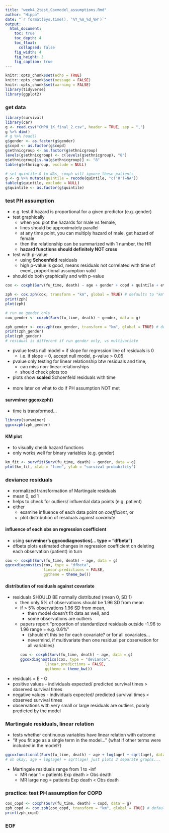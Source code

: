 ```yaml
---
title: "week4_2test_Coxmodel_assumptions.Rmd"
author: "Hippo"
date: "`r format(Sys.time(), '%Y_%m_%d_%H')`"
output: 
  html_document:
    toc: true
    toc_depth: 4
    toc_float:
      collapsed: false
    fig_width: 4
    fig_height: 3
    fig_caption: true
---
```


```r
knitr::opts_chunk$set(echo = TRUE)
knitr::opts_chunk$set(message = FALSE)
knitr::opts_chunk$set(warning = FALSE)
library(tidyverse)
library(ggplot2)
```

### get data
```r
library(survival)
library(car)
g <- read.csv("GMPH_1K_final_2.csv", header = TRUE, sep = ",")
g %>% dim()
# g %>% head()
g$gender <- as.factor(g$gender)
g$copd <- as.factor(g$copd)
g$ethnicgroup <- as.factor(g$ethnicgroup)
levels(g$ethnicgroup) <- c(levels(g$ethnicgroup), "8")
g$ethnicgroup[is.na(g$ethnicgroup)] <- "8"
table(g$ethnicgroup, exclude = NULL)

# set quintile 0 to NAs, coxph will ignore these patients
g <- g %>% mutate(quintile = recode(quintile, "c('0')=NA"))
table(g$quintile, exclude = NULL)
g$quintile <- as.factor(g$quintile)
```

### test PH assumption
- e.g. test if hazard is proportional for a given predictor (e.g. gender)
- test graphically
    - when you plot the hazards for male vs female,
    - lines should be approximately parallel
    - at any time point, you can multiply hazard of male, get hazard of female
    - then the relationship can be summarized with 1 number, the HR
    - **hazard functions should definitely NOT cross**
- test with p-value
    - using **Schoenfeld** residuals
    - high p-value is good, means residuals not correlated with time of event, proportional assumption valid
- should do both graphically and with p-value

```r
cox <- coxph(Surv(fu_time, death) ~ age + gender + copd + quintile + ethnicgroup, data = g)

zph <- cox.zph(cox, transform = "km", global = TRUE) # defaults to "km" and global = TRUE
print(zph)
plot(zph)

# run on gender only
cox_gender <- coxph(Surv(fu_time, death) ~ gender, data = g)

zph_gender <- cox.zph(cox_gender, transform = "km", global = TRUE) # defaults to "km" and global = TRUE
print(zph_gender)
plot(zph_gender)
# residual is different if run gender only, vs multivariate
```

- pvalue tests null model = if slope for regression line of residuals is 0
    - i.e. if slope = 0, accept null model, p-value > 0.05
- pvalue only testing for linear relationship btw residuals and time,
    - can miss non-linear relationships
    - should check plots too
- plots show **scaled** Schoenfeld residuals with time
<br><br>
- more later on what to do if PH assumption NOT met

#### survminer ggcoxzph()
- time is transformed...
```r
library(survminer)
ggcoxzph(zph_gender)
```

#### KM plot
- to visually check hazard functions
- only works well for binary variables (e.g. gender)
```r
km_fit <- survfit(Surv(fu_time, death) ~ gender, data = g)
plot(km_fit, xlab = "time", ylab = "survival probability")
```

### deviance residuals
- normalized transformation of Martingale residuals
- mean 0, sd 1
- helps to check for outliers/ influential data points (e.g. patient)
- either
    - examine influence of each data point on *coefficient*, or
    - plot distribution of residuals against *covariate*

#### influence of each obs on regression coefficient
- using **survminer's ggcoxdiagnostics(... type = "dfbeta")**
- dfbeta plots estimated changes in regression coefficient on deleting each observation (patient) in turn
```r
cox <- coxph(Surv(fu_time, death) ~ age, data = g)
ggcoxdiagnostics(cox, type = "dfbeta",
                 linear.predictions = FALSE,
                 ggtheme = theme_bw())
```

#### distribution of residuals against covariate
- residuals SHOULD BE normally distributed (mean 0, SD 1)
    - then only 5% of observations should be 1.96 SD from mean
    - if > 5% observations 1.96 SD from mean,
        - then model doesn't fit data as well, and
        - some observations are outliers
    - papers report "proportion of standardized residuals outside -1.96 to 1.96 range = e.g. 0.6%"
        - {shouldn't this be for each covariate? or for all covariates... 
        - nevermind, if multivariate then one residual per observation for all variables}
```r
cox <- coxph(Surv(fu_time, death) ~ age, data = g)
ggcoxdiagnostics(cox, type = "deviance",
                 linear.predictions = FALSE,
                 ggtheme = theme_bw())
```

- residuals = E - O
- positive values - individuals expected/ predicted survival times > observed survival times
- negative values - individuals expected/ predicted survival times < observed survival times
- observations with very small or large residuals are outliers, poorly predicted by the model

### Martingale residuals, linear relation
- tests whether continuous variables have linear relation with outcome
- "if you fit age as a single term in the model..." {what if other terms were included in the model?}
```r
ggcoxfunctional(Surv(fu_time, death) ~ age + log(age) + sqrt(age), data = g)
# oh okay, age + log(age) + sqrt(age) just plots 3 separate graphs...
```

- Martingale residuals range from 1 to -inf
    - MR near 1 = patients Exp death > Obs death
    - MR large neg = patients Exp death < Obs death

### practice: test PH assumption for COPD
```r
cox_copd <- coxph(Surv(fu_time, death) ~ copd, data = g)
zph_copd <- cox.zph(cox_copd, transform = "km", global = TRUE) # defaults to "km" and global = TRUE
print(zph_copd)
```

### EOF